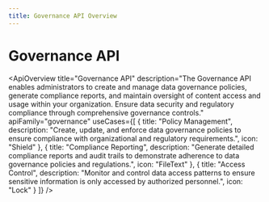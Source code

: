 ```yaml
---
title: Governance API Overview
---
```



# Governance API

<ApiOverview
  title="Governance API"
  description="The Governance API enables administrators to create and manage data governance policies, generate compliance reports, and maintain oversight of content access and usage within your organization. Ensure data security and regulatory compliance through comprehensive governance controls."
  apiFamily="governance"
  useCases={[
    {
      title: "Policy Management",
      description: "Create, update, and enforce data governance policies to ensure compliance with organizational and regulatory requirements.",
      icon: "Shield"
    },
    {
      title: "Compliance Reporting",
      description: "Generate detailed compliance reports and audit trails to demonstrate adherence to data governance policies and regulations.",
      icon: "FileText"
    },
    {
      title: "Access Control",
      description: "Monitor and control data access patterns to ensure sensitive information is only accessed by authorized personnel.",
      icon: "Lock"
    }
  ]}
/>